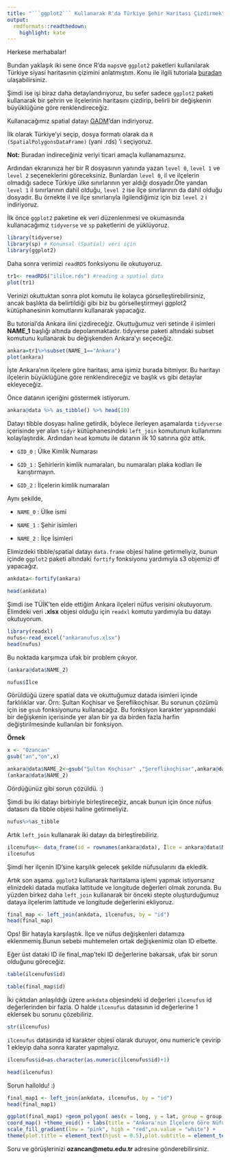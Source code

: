 ---
title: "```ggplot2``` Kullanarak R'da Türkiye Şehir Haritası Çizdirmek"
output:
  rmdformats::readthedown:
    highlight: kate
---

Herkese merhabalar!

Bundan yaklaşık iki sene önce  R'da ```maps```ve ```ggplot2``` paketleri kullanılarak Türkiye siyasi haritasının çizimini anlatmıştım. Konu ile ilgili tutoriala [buradan](http://users.metu.edu.tr/ozancan/harita.html) ulaşabilirsiniz. 

Şimdi ise işi biraz daha detaylandırıyoruz, bu sefer sadece  ```ggplot2``` paketi kullanarak bir şehrin ve ilçelerinin haritasını çizdirip, belirli bir değişkenin büyüklüğüne göre renklendireceğiz. 

Kullanacağımız spatial datayı [GADM](https://gadm.org/download_country_v3.html)'dan indiriyoruz. 

İlk olarak Türkiye’yi seçip, dosya formatı olarak da  ```R (SpatialPolygonsDataFrame) ``` (yani .rds) ’i seçiyoruz. 

**Not:** Buradan indireceğiniz veriyi ticari amaçla kullanamazsınız.

Ardından ekranınıza her bir R dosyasının yanında yazan  ```level 0 ```,  ```level 1 ``` ve  ```level 2 ``` seçeneklerini göreceksiniz. Bunlardan  ```level 0 ```, il ve ilçelerin olmadığı sadece Türkiye ülke sınırlarının yer aldığı dosyadır.Öte yandan  ```level 1 ``` il sınırlarının dahil olduğu,  ```level 2 ``` ise ilçe sınırlarının da dahil olduğu dosyadır. Bu örnekte il ve ilçe sınırlarıyla ilgilendiğimiz için biz  ```level 2 ``` i indiriyoruz.

İlk önce ```ggplot2``` paketine ek veri düzenlenmesi ve okumasında kullanacağımız ```tidyverse``` ve ```sp``` paketlerini de yüklüyoruz. 

```{r,warning=FALSE,message=FALSE}
library(tidyverse)
library(sp) # Konumsal (Spatial) veri için
library(ggplot2)
```


Daha sonra verimizi ```readRDS``` fonksiyonu ile okutuyoruz. 

```{r}
tr1<- readRDS("ililce.rds") #reading a spatial data
plot(tr1)
```
Verinizi okuttuktan sonra plot komutu ile kolayca görselleştirebilirsiniz, ancak başlıkta da belirtildiği gibi biz bu görselleştirmeyi ggplot2 kütüphanesinin komutlarını kullanarak yapacağız.


Bu tutorial'da Ankara ilini çizdireceğiz. Okuttuğumuz veri setinde il isimleri **NAME_1** başlığı altında depolanmaktadır. tidyverse paketi altındaki subset komutunu kullanarak bu değişkenden Ankara'yı seçeceğiz. 

```{r}
ankara=tr1%>%subset(NAME_1=="Ankara")
plot(ankara)
```

İşte Ankara'nın ilçelere göre haritası, ama işimiz burada bitmiyor. Bu haritayı ilçelerin büyüklüğüne göre renklendireceğiz ve başlık vs gibi detaylar ekleyeceğiz. 

Önce datanın içeriğini göstermek istiyorum.


```{r}
ankara@data %>% as_tibble() %>% head(10) 
```

Datayı tibble dosyası haline getirdik, böylece ilerleyen aşamalarda ```tidyverse``` içerisinde yer alan ```tidyr``` kütüphanesindeki ```left_join``` komutunun kullanımını kolaylaştırdık. Ardından ```head``` komutu ile datanın ilk 10 satırına göz attık.

+ ```GID_0``` : Ülke Kimlik Numarası

+ ```GID_1``` : Şehirlerin kimlik numaraları, bu numaraları plaka kodları ile karıştırmayın.

+ ```GID_2``` : İlçelerin kimlik numaraları

Aynı şekilde,

+ ```NAME_0``` : Ülke ismi

+ ```NAME_1``` : Şehir isimleri

+ ```NAME_2``` : İlçe İsimleri


Elimizdeki tibble/spatial datayı ```data.frame``` objesi haline getirmeliyiz, bunun içinde ```ggplot2``` paketi altındaki ```fortify``` fonksiyonu yardımıyla s3 objemizi df yapacağız. 

```{r}
ankdata<-fortify(ankara)
```

```{r}
head(ankdata)
```

Şimdi ise TÜİK'ten elde ettiğim Ankara ilçeleri nüfus verisini okutuyorum. Elimdeki veri **.xlsx** objesi olduğu için ```readxl``` komutu yardımıyla bu datayı okutuyorum.

```{r}
library(readxl)
nufus<-read_excel("ankaranufus.xlsx")
head(nufus)
```


Bu noktada karşımıza ufak bir problem çıkıyor.

```{r}
(ankara@data$NAME_2)
```
```{r}
nufus$İlce
```

Görüldüğü üzere spatial data ve okuttuğumuz datada  isimleri içinde farklılıklar var. Örn: Şultan Koçhisar ve Şereflikoçhisar. Bu sorunun çözümü için ise ```gsub``` fonksiyonunu kullanacağız. Bu fonksiyon karakter yapısındaki bir değişkenin içerisinde yer alan bir ya da birden fazla harfin değiştirilmesinde kullanılan bir fonksiyon.

**Örnek**

```{r}
x <- "Ozancan"
gsub("an","on",x)
```
```{r}
ankara@data$NAME_2<-gsub("Şultan Koçhisar" ,"Şereflikoçhisar",ankara@data$NAME_2)
(ankara@data$NAME_2)
```
Gördüğünüz gibi sorun çözüldü. :) 

Şimdi bu iki datayı birbiriyle birleştireceğiz, ancak bunun için önce nüfus datasını da tibble objesi haline getirmeliyiz. 


```{r}
nufus%>%as_tibble
```


Artık ```left_join``` kullanarak iki datayı da birleştirebiliriz.

```{r}
ilcenufus<- data_frame(id = rownames(ankara@data), İlce = ankara@data$NAME_2) %>% left_join(nufus, by = "İlce")
ilcenufus
```

Şimdi her ilçenin ID'sine karşılık gelecek şekilde nüfusularını da ekledik. 

Artık son aşama. ```ggplot2``` kullanarak haritalama işlemi yapmak istiyorsanız elinizdeki datada mutlaka lattitude ve longitude değerleri olmak zorunda. Bu yüzden birkez daha ```left_join``` kullanarak bir önceki stepte oluşturduğumuz dataya ilçelerim lattitude ve longitude değerlerini ekliyoruz.


```{r}
final_map <- left_join(ankdata, ilcenufus, by = "id")
head(final_map)
```
 Ops! Bir hatayla karşılaştık. İlçe ve nüfus değişkenleri datamıza eklenmemiş.Bunun sebebi muhtemelen ortak değişkenimiz olan ID elbette. 
 
 Eğer üst dataki ID ile final_map'teki ID değerlerine bakarsak, ufak bir sorun olduğunu göreceğiz. 
 
```{r}
table(ilcenufus$id)
```
 

```{r}
table(final_map$id)
```
İki çıktıdan anlaşıldığı üzere ```ankdata``` objesindeki id değerleri ```ilcenufus``` id değerlerinden bir fazla. O halde ```ilcenufus``` datasının id değerlerine 1 eklersek bu sorunu çözebiliriz. 

```{r}
str(ilcenufus)
```
```ilcenufus``` datasında id karakter objesi olarak duruyor, onu numeric'e çevirip 1 ekleyip daha sonra karater yapmalıyız. 

```{r}
ilcenufus$id=as.character(as.numeric(ilcenufus$id)+1)
```

```{r}
head(ilcenufus)
```
Sorun halloldu! :) 

```{r}
final_map1 <- left_join(ankdata, ilcenufus, by = "id")
head(final_map1)
```

```{r}
ggplot(final_map1) +geom_polygon( aes(x = long, y = lat, group = group, fill = Nufus), color = "grey") +
coord_map() +theme_void() + labs(title = "Ankara'nın İlçelere Göre Nüfus Dağılımı",subtitle = "Kaynak: Türkiye Istatistik Kurumu",caption="Twitter/@OzancanOzdemir") +
scale_fill_gradient(low = "pink", high = "red",na.value = "white") +
theme(plot.title = element_text(hjust = 0.5),plot.subtitle = element_text(hjust = 0.5))
```

Soru ve görüşlerinizi **ozancan@metu.edu.tr** adresine gönderebilirsiniz. 